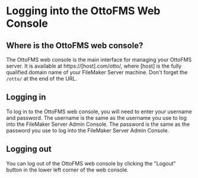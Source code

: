 # Logging into the OttoFMS Web Console

## Where is the OttoFMS web console?

The OttoFMS web console is the main interface for managing your OttoFMS server. It is available at https://[host].com/otto/, where [host] is the fully qualified domain name of your FileMaker Server machine. Don't forget the `/otto/` at the end of the URL.

## Logging in

To log in to the OttoFMS web console, you will need to enter your username and password. The username is the same as the username you use to log into the FileMaker Server Admin Console. The password is the same as the password you use to log into the FileMaker Server Admin Console.

## Logging out

You can log out of the OttoFMS web console by clicking the "Logout" button in the lower left corner of the web console.
